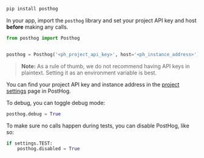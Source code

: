 <PythonInstall />

```bash
pip install posthog
```

In your app, import the `posthog` library and set your project API key and host **before** making any calls.

```python
from posthog import Posthog


posthog = Posthog('<ph_project_api_key>', host='<ph_instance_address>')
```

> **Note:** As a rule of thumb, we do not recommend having API keys in plaintext. Setting it as an environment variable is best.

You can find your project API key and instance address in the [project settings](https://app.posthog.com/project/settings) page in PostHog.

To debug, you can toggle debug mode:

```python
posthog.debug = True
```

To make sure no calls happen during tests, you can disable PostHog, like so:

```python
if settings.TEST:
    posthog.disabled = True
```
